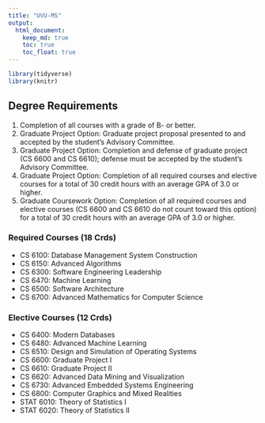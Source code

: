 ```yaml
---
title: "UVU-MS"
output: 
  html_document:
    keep_md: true
    toc: true
    toc_float: true
---
```


```r
library(tidyverse)
library(knitr)
```

## Degree Requirements

1. Completion of all courses with a grade of B- or better.  
2. Graduate Project Option: Graduate project proposal presented to and accepted by the student's Advisory Committee.
3. Graduate Project Option: Completion and defense of graduate project (CS 6600 and CS 6610); defense must be accepted by the student's Advisory Committee.  
4. Graduate Project Option: Completion of all required courses and elective courses for a total of 30 credit hours with an average GPA of 3.0 or higher.  
5. Graduate Coursework Option: Completion of all required courses and elective courses (CS 6600 and CS 6610 do not count toward this option) for a total of 30 credit hours with an average GPA of 3.0 or higher.

### Required Courses (18 Crds)

* CS 6100:	Database Management System Construction
*	CS 6150:	Advanced Algorithms 	
*	CS 6300:	Software Engineering Leadership 	
*	CS 6470:	Machine Learning	 
* CS 6500:	Software Architecture 
* CS 6700:	Advanced Mathematics for Computer Science 

### Elective Courses (12 Crds)

* CS 6400:	Modern Databases   	 
*	CS 6480:	Advanced Machine Learning       	 
*	CS 6510:	Design and Simulation of Operating Systems
*	CS 6600:	Graduate Project I 
*	CS 6610:	Graduate Project II 
*	CS 6620:	Advanced Data Mining and Visualization
*	CS 6730:	Advanced Embedded Systems Engineering 	 
*	CS 6800:	Computer Graphics and Mixed Realities
* STAT 6010: Theory of Statistics I
* STAT 6020: Theory of Statistics II
